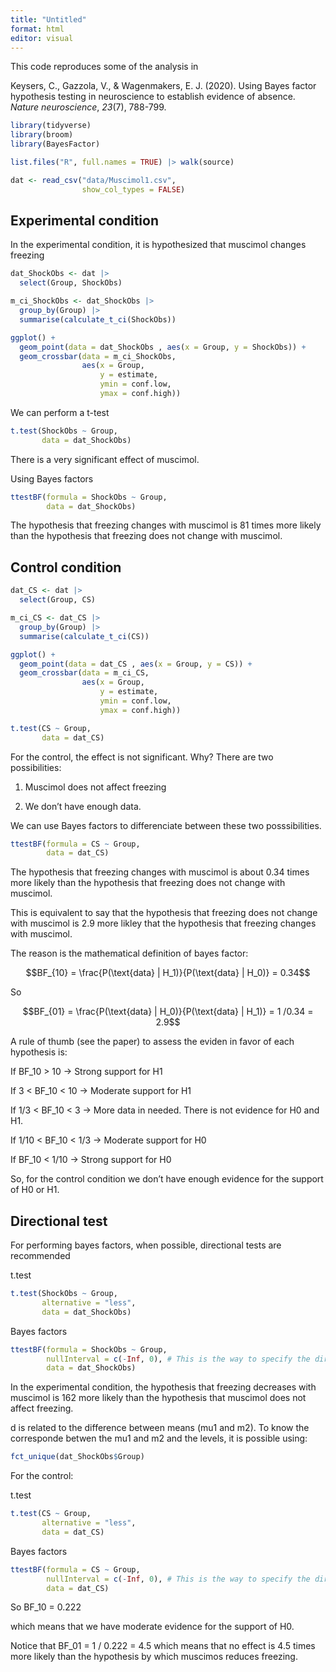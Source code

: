 ```yaml
---
title: "Untitled"
format: html
editor: visual
---
```


This code reproduces some of the analysis in

Keysers, C., Gazzola, V., & Wagenmakers, E. J. (2020). Using Bayes factor hypothesis testing in neuroscience to establish evidence of absence. *Nature neuroscience*, *23*(7), 788-799.

```r
library(tidyverse)
library(broom)
library(BayesFactor)

list.files("R", full.names = TRUE) |> walk(source)
```


```r
dat <- read_csv("data/Muscimol1.csv", 
                show_col_types = FALSE)
```

## Experimental condition

In the experimental condition, it is hypothesized that muscimol changes freezing

```r
dat_ShockObs <- dat |> 
  select(Group, ShockObs)
```

```r
m_ci_ShockObs <- dat_ShockObs |> 
  group_by(Group) |> 
  summarise(calculate_t_ci(ShockObs))
```


```r
ggplot() +
  geom_point(data = dat_ShockObs , aes(x = Group, y = ShockObs)) +
  geom_crossbar(data = m_ci_ShockObs, 
                aes(x = Group, 
                    y = estimate, 
                    ymin = conf.low, 
                    ymax = conf.high))
```

We can perform a t-test

```r
t.test(ShockObs ~ Group, 
       data = dat_ShockObs)
```
There is a very significant effect of muscimol. 


Using Bayes factors

```r
ttestBF(formula = ShockObs ~ Group, 
        data = dat_ShockObs)
```
The hypothesis that freezing changes with muscimol is 81 times more likely than the hypothesis that freezing does not change with muscimol. 


## Control condition

```r
dat_CS <- dat |> 
  select(Group, CS)
```

```r
m_ci_CS <- dat_CS |> 
  group_by(Group) |> 
  summarise(calculate_t_ci(CS))
```

```r
ggplot() +
  geom_point(data = dat_CS , aes(x = Group, y = CS)) +
  geom_crossbar(data = m_ci_CS, 
                aes(x = Group, 
                    y = estimate, 
                    ymin = conf.low, 
                    ymax = conf.high))
```

```r
t.test(CS ~ Group, 
       data = dat_CS)
```
For the control, the effect is not significant. Why? There are two possibilities:

1) Muscimol does not affect freezing

2) We don't have enough data. 

We can use Bayes factors to differenciate between these two posssibilities. 


```r
ttestBF(formula = CS ~ Group, 
        data = dat_CS)
```
The hypothesis that freezing changes with muscimol is about 0.34 times more likely than the hypothesis that freezing does not change with muscimol.

This is equivalent to say that the hypothesis that freezing does not change with muscimol is 2.9 more likley that the hypothesis that freezing changes with muscimol. 

The reason is the mathematical definition of bayes factor: 


$$BF_{10} = \frac{P(\text{data} | H_1)}{P(\text{data} | H_0)} = 0.34$$

So 

$$BF_{01} = \frac{P(\text{data} | H_0)}{P(\text{data} | H_1)} = 1 /0.34 = 2.9$$




A rule of thumb (see the paper) to assess the eviden in favor of each hypothesis is: 

If BF_10 > 10 -> Strong support for H1

If 3 < BF_10 < 10 -> Moderate support for H1

If 1/3 < BF_10 < 3 -> More data in needed. There is not evidence for H0 and H1.

If 1/10 < BF_10 < 1/3 -> Moderate support for H0

If BF_10 < 1/10 -> Strong support for H0 


So, for the control condition we don't have enough evidence for the support of H0 or H1. 



## Directional test

For performing bayes factors, when possible, directional tests are recommended

t.test

```r
t.test(ShockObs ~ Group, 
       alternative = "less",
       data = dat_ShockObs)
```

Bayes factors

```r
ttestBF(formula = ShockObs ~ Group, 
        nullInterval = c(-Inf, 0), # This is the way to specify the directional hypothesis
        data = dat_ShockObs)
```
In the experimental condition, the hypothesis that freezing decreases with muscimol is 162 more likely than the hypothesis that muscimol does not affect freezing.

d is related to the difference between means (mu1 and m2). To know the corresponde betwen the mu1 and m2 and the levels, it is possible using:

```r
fct_unique(dat_ShockObs$Group)
```



For the control:

t.test

```r
t.test(CS ~ Group, 
       alternative = "less",
       data = dat_CS)
```

Bayes factors

```r
ttestBF(formula = CS ~ Group, 
        nullInterval = c(-Inf, 0), # This is the way to specify the directional hypothesis
        data = dat_CS)
```
So BF_10 = 0.222

which means that we have moderate evidence for the support of H0.


Notice that BF_01 = 1 / 0.222 = 4.5 which means that no effect is 4.5 times more likely than the hypothesis by which muscimos reduces freezing. 


